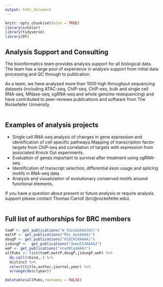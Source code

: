 ```yaml
---
output: html_document
---
```


```r
knitr::opts_chunk$set(echo = TRUE)
library(scholar)
library(tidyverse)
library(DT)
```

## **Analysis Support and Consulting**

The bioinformatics team provides analysis support for all biological data. The team has a large pool of experience in analysis support from initial data processing and QC through to publication.

As a team, we have analysed more than 1000 high throughput sequencing datasets (including ATAC-seq, ChIP-seq, ChIP-exo, bulk and single cell RNA-seq, MNase-seq, sgRNA-seq and whole genome resequencing) and have contributed to peer-reviews publications and software from The Rockefeller University.
<br/><br/>

## **Examples of analysis projects**

- Single cell RNA-seq analysis of changes in gene expression and identification of cell specific pathways.Mapping of transcription factor targets from ChIP-seq and correlation of targets with expression from associated Knock Out experiments.
- Evaluation of genes important to survival after treatment using sgRNA-seq.
- Identification of transcript selection, differential exon usage and splicing motifs in RNA-seq data.
- Analysis and visualization of evolutionary conserved motifs around functional elements.

If you have a question about present or future analysis or require analysis support please contact Thomas Carroll (brc@rockefeller.edu).
<br/><br/>

## **Full list of authorships for BRC members**

```r

tomP <- get_publications("W_54zuEAAAAJ&hl")
mattP <- get_publications("M4z_6poAAAAJ")
dougP <- get_publications("H5XCHi0AAAAJ")
jidungP <-  get_publications("4wmnEI4AAAAJ")
weP <- get_publications("nnaXNlgAAAAJ")
allPubs <- list(tomP,mattP,dougP,jidungP,weP) %>% 
  do.call(rbind,.) %>% 
  distinct %>% 
  select(title,author,journal,year) %>% 
  arrange(desc(year))

datatable(allPubs,rownames = FALSE)
```